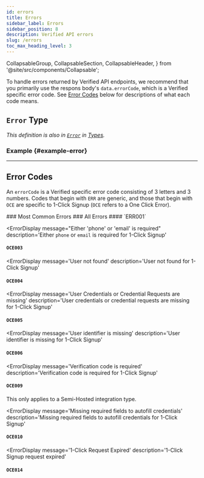 ```yaml
---
id: errors
title: Errors
sidebar_label: Errors
sidebar_position: 8
description: Verified API errors
slug: /errors
toc_max_heading_level: 3
---
```


  CollapsableGroup,
  CollapsableSection,
  CollapsableHeader,
} from '@site/src/components/Collapsable';



To handle errors returned by Verified API endpoints, we recommend that you primarily use the respons body's `data.errorCode`, which is a Verified specific error code. See [Error Codes](#error-codes) below for descriptions of what each code means.

## `Error` Type

_This definition is also in [`Error`](./types#error) in [Types](./types)._

<ErrorType />

### Example {#example-error}

<ErrorExampleOce011 />

---

## Error Codes

An `errorCode` is a Verified specific error code consisting of 3 letters and 3 numbers. Codes that begin with `ERR` are generic, and those that begin with `OCE` are specific to 1-Click Signup (`OCE` refers to a One Click Error).

<CollapsableGroup>
<CollapsableSection>
<CollapsableHeader>
### Most Common Errors
</CollapsableHeader>

<ErrorOCE001 />

<ErrorOCE002 />

<ErrorOCE007 />

<ErrorOCE008 />

<ErrorOCE011 />

<ErrorOCE012 />

<ErrorOCE013 />

<ErrorOCE015 />

<ErrorOCE017 />

<ErrorOCE018 />

<ErrorOCE019 />

</CollapsableSection>

<CollapsableSection>
<CollapsableHeader>
### All Errors
</CollapsableHeader>

<ErrorDisplay message='Generic error code' description='Generic error code.'>
  #### `ERR001`
</ErrorDisplay>

<ErrorOCE001 />

<ErrorOCE002 />

<ErrorDisplay
  message="Either 'phone' or 'email' is required"
  description='Either `phone` or `email` is required for 1-Click Signup'
>
  #### `OCE003`
</ErrorDisplay>

<ErrorDisplay
  message='User not found'
  description='User not found for 1-Click Signup'
>
  #### `OCE004`
</ErrorDisplay>

<ErrorDisplay
  message='User Credentials or Credential Requests are missing'
  description='User credentials or credential requests are missing for 1-Click Signup'
>
  #### `OCE005`
</ErrorDisplay>

<ErrorDisplay
  message='User identifier is missing'
  description='User identifier is missing for 1-Click Signup'
>
  #### `OCE006`
</ErrorDisplay>

<ErrorOCE007 />

<ErrorOCE008 />

<ErrorDisplay
  message='Verification code is required'
  description='Verification code is required for 1-Click Signup'
>
  #### `OCE009`
</ErrorDisplay>
This only applies to a Semi-Hosted integration type.

<ErrorDisplay
  message='Missing required fields to autofill credentials'
  description='Missing required fields to autofill credentials for 1-Click Signup'
>
  #### `OCE010`
</ErrorDisplay>

<ErrorOCE011 />

<ErrorOCE012 />

<ErrorOCE013 />

<ErrorDisplay
  message='1-Click Request Expired'
  description='1-Click Signup request expired'
>
  #### `OCE014`
</ErrorDisplay>

<ErrorOCE015 />

<ErrorOCE016 />

<ErrorOCE017 />

<ErrorOCE018 />

<ErrorOCE019 />

</CollapsableSection>
</CollapsableGroup>




